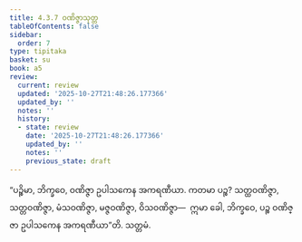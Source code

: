 ```yaml
---
title: 4.3.7 ဝဏိဇ္ဇာသုတ္တ
tableOfContents: false
sidebar:
  order: 7
type: tipitaka
basket: su
book: a5
review:
  current: review
  updated: '2025-10-27T21:48:26.177366'
  updated_by: ''
  notes: ''
  history:
  - state: review
    date: '2025-10-27T21:48:26.177366'
    updated_by: ''
    notes: ''
    previous_state: draft
---
```



<ReviewStatus review={frontmatter.review} showDetails={true} />

<HypothesisAnnotation frontmatter={frontmatter} />

<DynamicBreadcrumb />

<Division number="177" book="a5" e="ch" v="16" p="183">

<Paragraph number="1028" book="a5">
“ပဉ္စိမာ, ဘိက္ခဝေ, ဝဏိဇ္ဇာ ဥပါသကေန အကရဏီယာ. ကတမာ ပဉ္စ? သတ္ထဝဏိဇ္ဇာ, သတ္တဝဏိဇ္ဇာ, မံသဝဏိဇ္ဇာ, မဇ္ဇဝဏိဇ္ဇာ, ဝိသဝဏိဇ္ဇာ—  ဣမာ ခေါ, ဘိက္ခဝေ, ပဉ္စ ဝဏိဇ္ဇာ ဥပါသကေန အကရဏီယာ”တိ.

</Paragraph>
</Division>

<Paragraph number="1029" type="center" book="a5">
သတ္တမံ.
</Paragraph>